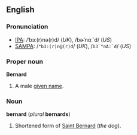 ==English==
===Pronunciation===
*[[IPA]]: /ˈbɜː(r)nə(r)d/ (''UK''), /bɚˈnɑː`d/ (''US'')
*[[SAMPA]]: /<tt>"b3:(r)n@(r)d</tt>/ (''UK''), /<tt>b3`"nA:`d</tt>/ (''US'')

===Proper noun===
'''Bernard'''

# A male [[given name]].

===Noun===
'''bernard''' (''plural'' '''bernards''')

# Shortened form of [[Saint Bernard]] (''the dog'').